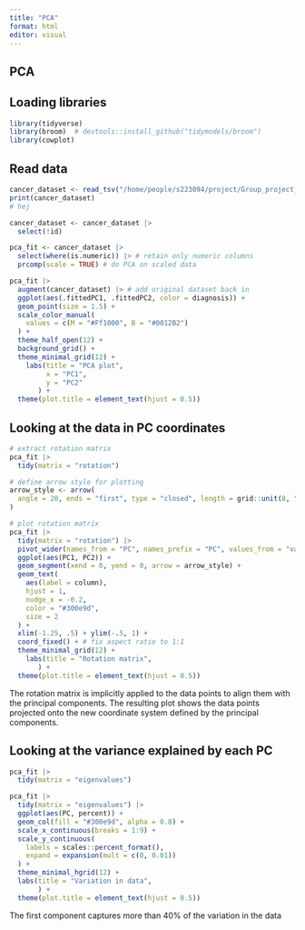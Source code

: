 ```yaml
---
title: "PCA"
format: html
editor: visual
---
```


## PCA

## Loading libraries

```r
library(tidyverse)
library(broom)  # devtools::install_github("tidymodels/broom")
library(cowplot)
```

## Read data

```r
cancer_dataset <- read_tsv("/home/people/s223094/project/Group_project_10/R/02_dat_clean.tsv")
print(cancer_dataset)
# hej
```

```r
cancer_dataset <- cancer_dataset |>
  select(!id)

pca_fit <- cancer_dataset |> 
  select(where(is.numeric)) |> # retain only numeric columns
  prcomp(scale = TRUE) # do PCA on scaled data

```

```r
pca_fit |>
  augment(cancer_dataset) |> # add original dataset back in
  ggplot(aes(.fittedPC1, .fittedPC2, color = diagnosis)) + 
  geom_point(size = 1.5) +
  scale_color_manual(
    values = c(M = "#Ff1000", B = "#0012B2")
  ) +
  theme_half_open(12) + 
  background_grid() +
  theme_minimal_grid(12) +
    labs(title = "PCA plot",
         x = "PC1",
         y = "PC2"
       ) +
  theme(plot.title = element_text(hjust = 0.5))
```

## Looking at the data in PC coordinates

```r
# extract rotation matrix
pca_fit |>
  tidy(matrix = "rotation")
```

```r
# define arrow style for plotting
arrow_style <- arrow(
  angle = 20, ends = "first", type = "closed", length = grid::unit(8, "pt")
)

# plot rotation matrix
pca_fit |>
  tidy(matrix = "rotation") |>
  pivot_wider(names_from = "PC", names_prefix = "PC", values_from = "value") |>
  ggplot(aes(PC1, PC2)) +
  geom_segment(xend = 0, yend = 0, arrow = arrow_style) +
  geom_text(
    aes(label = column),
    hjust = 1, 
    nudge_x = -0.2,
    color = "#300e9d",
    size = 2
  ) +
  xlim(-1.25, .5) + ylim(-.5, 1) +
  coord_fixed() + # fix aspect ratio to 1:1
  theme_minimal_grid(12) +
    labs(title = "Rotation matrix",
       ) +
  theme(plot.title = element_text(hjust = 0.5))
```

The rotation matrix is implicitly applied to the data points to align them with the principal components. The resulting plot shows the data points projected onto the new coordinate system defined by the principal components.

## Looking at the variance explained by each PC

```r
pca_fit |>
  tidy(matrix = "eigenvalues")
```

```r
pca_fit |>
  tidy(matrix = "eigenvalues") |>
  ggplot(aes(PC, percent)) +
  geom_col(fill = "#300e9d", alpha = 0.8) +
  scale_x_continuous(breaks = 1:9) +
  scale_y_continuous(
    labels = scales::percent_format(),
    expand = expansion(mult = c(0, 0.01))
  ) +
  theme_minimal_hgrid(12) +
  labs(title = "Variation in data",
       ) +
  theme(plot.title = element_text(hjust = 0.5))
```

The first component captures more than 40% of the variation in the data
